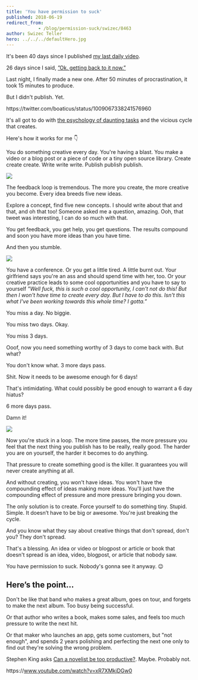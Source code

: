 ```yaml
---
title: 'You have permission to suck'
published: 2018-06-19
redirect_from: 
            - /blog/permission-suck/swizec/8463
author: Swizec Teller
hero: ../../../defaultHero.jpg
---
```

It's been 40 days since I published [my last daily video](https://www.youtube.com/watch?v=IvR-vxTYhKQ&index=30&list=PLF8WgaD4xmjWuh7FTYTealxehOuNor_2S).



26 days since I said, [”Ok. getting back to it now.”](https://swizec.com/blog/learned-recording-educational-video-every-day/swizec/8405)



Last night, I finally made a new one. After 50 minutes of procrastination, it took 15 minutes to produce.



But I didn't publish. Yet.



https&#x3A;//twitter.com/boaticus/status/1009067338241576960



It's all got to do with [the psychology of daunting tasks](https://dcgross.com/accomplish-dread-tasks/) and the vicious cycle that creates.



Here's how it works for me 👇



You do something creative every day. You're having a blast. You make a video or a blog post or a piece of code or a tiny open source library. Create create create. Write write write. Publish publish publish.



![](./img/media-UogSmj4xDjQZO-giphy.gif)



The feedback loop is tremendous. The more you create, the more creative you become. Every idea breeds five new ideas.



Explore a concept, find five new concepts. I should write about that and that, and oh that too! Someone asked me a question, amazing. Ooh, that tweet was interesting, I can do so much with that.



You get feedback, you get help, you get questions. The results compound and soon you have more ideas than you have time.



And then you stumble.



![](./img/media-rvasIXgTtFkze-giphy.gif)



You have a conference. Or you get a little tired. A little burnt out. Your girlfriend says you're an ass and should spend time with her, too. Or your creative practice leads to some cool opportunities and you have to say to yourself _"Well fuck, this is such a cool opportunity, I can't not do this! But then I won't have time to create every day. But I have to do this. Isn't this what I've been working towards this whole time? I gotta.”_



You miss a day. No biggie.



You miss two days. Okay.



You miss 3 days.



Ooof, now you need something worthy of 3 days to come back with. But what?



You don't know what. 3 more days pass.



Shit. Now it needs to be awesome enough for 6 days!



That's intimidating. What could possibly be good enough to warrant a 6 day hiatus?



6 more days pass.



Damn it!



![](./img/media-WVqfM4G3o0W64-giphy.gif)



Now you're stuck in a loop. The more time passes, the more pressure you feel that the next thing you publish has to be really, really good. The harder you are on yourself, the harder it becomes to do anything.



That pressure to create something good is the killer. It guarantees you will never create anything at all.



And without creating, you won't have ideas. You won't have the compounding effect of ideas making more ideas. You'll just have the compounding effect of pressure and more pressure bringing you down.



The only solution is to create. Force yourself to do something tiny. Stupid. Simple. It doesn’t have to be big or awesome. You're just breaking the cycle.



And you know what they say about creative things that don't spread, don't you? They don't spread.



That's a blessing. An idea or video or blogpost or article or book that doesn't spread is an idea, video, blogpost, or article that nobody saw.



You have permission to suck. Nobody's gonna see it anyway. 😉



## Here’s the point…



Don't be like that band who makes a great album, goes on tour, and forgets to make the next album. Too busy being successful.



Or that author who writes a book, makes some sales, and feels too much pressure to write the next hit.



Or that maker who launches an app, gets some customers, but "not enough", and spends 2 years polishing and perfecting the next one only to find out they're solving the wrong problem.



Stephen King asks [Can a novelist be too productive?](https://www.nytimes.com/2015/08/31/opinion/stephen-king-can-a-novelist-be-too-productive.html). Maybe. Probably not.



https&#x3A;//www.youtube.com/watch?v=xR7XMkjDGw0